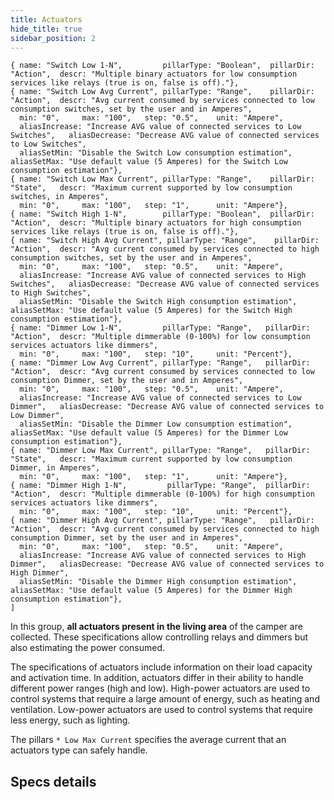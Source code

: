 ```yaml
---
title: Actuators
hide_title: true
sidebar_position: 2
---
```


<!--
 FROM   @site/src/components/templates/PageSpecification
 VER    1.0.3
-->


    { name: "Switch Low 1-N",         pillarType: "Boolean",  pillarDir: "Action",  descr: "Multiple binary actuators for low consumption services like relays (true is on, false is off)."},
    { name: "Switch Low Avg Current", pillarType: "Range",    pillarDir: "Action",  descr: "Avg current consumed by services connected to low consumption switches, set by the user and in Amperes",
      min: "0",     max: "100",   step: "0.5",    unit: "Ampere",
      aliasIncrease: "Increase AVG value of connected services to Low Switches",   aliasDecrease: "Decrease AVG value of connected services to Low Switches",
      aliasSetMin: "Disable the Switch Low consumption estimation",     aliasSetMax: "Use default value (5 Amperes) for the Switch Low consumption estimation"},
    { name: "Switch Low Max Current", pillarType: "Range",    pillarDir: "State",   descr: "Maximum current supported by low consumption switches, in Amperes",
      min: "0",     max: "100",   step: "1",      unit: "Ampere"},
    { name: "Switch High 1-N",        pillarType: "Boolean",  pillarDir: "Action",  descr: "Multiple binary actuators for high consumption services like relays (true is on, false is off)."},
    { name: "Switch High Avg Current", pillarType: "Range",    pillarDir: "Action",  descr: "Avg current consumed by services connected to high consumption switches, set by the user and in Amperes",
      min: "0",     max: "100",   step: "0.5",    unit: "Ampere",
      aliasIncrease: "Increase AVG value of connected services to High Switches",   aliasDecrease: "Decrease AVG value of connected services to High Switches",
      aliasSetMin: "Disable the Switch High consumption estimation",     aliasSetMax: "Use default value (5 Amperes) for the Switch High consumption estimation"},
    { name: "Dimmer Low 1-N",         pillarType: "Range",   pillarDir: "Action",  descr: "Multiple dimmerable (0-100%) for low consumption services actuators like dimmers",
      min: "0",     max: "100",   step: "10",     unit: "Percent"},
    { name: "Dimmer Low Avg Current", pillarType: "Range",   pillarDir: "Action",  descr: "Avg current consumed by services connected to low consumption Dimmer, set by the user and in Amperes",
      min: "0",     max: "100",   step: "0.5",    unit: "Ampere",
      aliasIncrease: "Increase AVG value of connected services to Low Dimmer",   aliasDecrease: "Decrease AVG value of connected services to Low Dimmer",
      aliasSetMin: "Disable the Dimmer Low consumption estimation",     aliasSetMax: "Use default value (5 Amperes) for the Dimmer Low consumption estimation"},
    { name: "Dimmer Low Max Current", pillarType: "Range",   pillarDir: "State",   descr: "Maximum current supported by low consumption Dimmer, in Amperes",
      min: "0",     max: "100",   step: "1",      unit: "Ampere"},
    { name: "Dimmer High 1-N",         pillarType: "Range",  pillarDir: "Action",  descr: "Multiple dimmerable (0-100%) for high consumption services actuators like dimmers",
      min: "0",     max: "100",   step: "10",     unit: "Percent"},
    { name: "Dimmer High Avg Current", pillarType: "Range",   pillarDir: "Action",  descr: "Avg current consumed by services connected to high consumption Dimmer, set by the user and in Amperes",
      min: "0",     max: "100",   step: "0.5",    unit: "Ampere",
      aliasIncrease: "Increase AVG value of connected services to High Dimmer",   aliasDecrease: "Decrease AVG value of connected services to High Dimmer",
      aliasSetMin: "Disable the Dimmer High consumption estimation",     aliasSetMax: "Use default value (5 Amperes) for the Dimmer High consumption estimation"},
    ]

<SpecificationTitle
  name={specs_group_name} />

<SpecificationHeader
  name={specs_group_name}
  pillars={specs_group_pillars} >

In this group, <b>all actuators present in the living area</b> of the camper are
collected. These specifications allow controlling relays and dimmers but also
estimating the power consumed.

</SpecificationHeader>

The specifications of actuators include information on their load capacity and
activation time. In addition, actuators differ in their ability to handle
different power ranges (high and low). High-power actuators are used to control
systems that require a large amount of energy, such as heating and ventilation.
Low-power actuators are used to control systems that require less energy, such
as lighting.

The pillars `* Low Max Current` specifies the average current that an actuators
type can safely handle.


## Specs details

<SpecificationDetails
  name={specs_group_name}
  group_path={specs_group_path}
  pillars={specs_group_pillars} />

<!--
Notes:

Checkout the "Switch **" pillars: generic vs specific pillars
Checkout the "Dimmer *" pillars: generic vs specific pillars

Connectable devices:

Low:
- lights
- electric valve
- ...


-->
